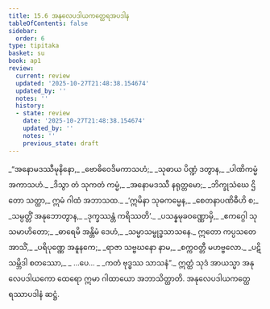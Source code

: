 ```yaml
---
title: 15.6 အနုလေပဒါယကတ္ထေရအပဒါန
tableOfContents: false
sidebar:
  order: 6
type: tipitaka
basket: su
book: ap1
review:
  current: review
  updated: '2025-10-27T21:48:38.154674'
  updated_by: ''
  notes: ''
  history:
  - state: review
    date: '2025-10-27T21:48:38.154674'
    updated_by: ''
    notes: ''
    previous_state: draft
---
```



<ReviewStatus review={frontmatter.review} showDetails={true} />

<HypothesisAnnotation frontmatter={frontmatter} />

<DynamicBreadcrumb />

<Division number="26" book="ap1" e="ch" v="20" p="190">

<Paragraph number="2313" type="verses" book="ap1">
_“အနောမဒဿီမုနိနော,_  
_ဗောဓိဝေဒိမကာသဟံ;_  
_သုဓာယ ပိဏ္ဍံ ဒတွာန,_  
_ပါဏိကမ္မံ အကာသဟံ._  

</Paragraph>

</Division>
<Division number="27" book="ap1" e="ch" v="20" p="191">

<Paragraph number="2314" type="verses" book="ap1">
_ဒိသွာ တံ သုကတံ ကမ္မံ,_  
_အနောမဒဿီ နရုတ္တမော;_  
_ဘိက္ခုသံဃေ ဌိတော သတ္ထာ,_  
ဣမံ ဂါထံ အဘာသထ._  

</Paragraph>

</Division>
<Division number="28" book="ap1" e="ch" v="20" p="191">

<Paragraph number="2315" type="verses" book="ap1">
_‘ဣမိနာ သုဓကမ္မေန,_  
_စေတနာပဏိဓီဟိ စ;_  
_သမ္ပတ္တိံ အနုဘောတွာန,_  
_ဒုက္ခဿန္တံ ကရိဿတိ’._  

</Paragraph>

</Division>
<Division number="29" book="ap1" e="ch" v="20" p="191">

<Paragraph number="2316" type="verses" book="ap1">
_ပသန္နမုခဝဏ္ဏောမှိ,_  
_ဧကဂ္ဂေါ သုသမာဟိတော;_  
_ဓာရေမိ အန္တိမံ ဒေဟံ,_  
_သမ္မာသမ္ဗုဒ္ဓသာသနေ._  

</Paragraph>

</Division>
<Division number="30" book="ap1" e="ch" v="20" p="191">

<Paragraph number="2317" type="verses" book="ap1">
ဣတော ကပ္ပသတေ အာသိံ,_  
_ပရိပုဏ္ဏေ အနူနကေ;_  
_ရာဇာ သဗ္ဗဃနော နာမ,_  
_စက္ကဝတ္တီ မဟဗ္ဗလော._  

</Paragraph>

</Division>
<Division number="31" book="ap1" e="ch" v="20" p="191">

<Paragraph number="2318" type="verses" book="ap1">
_ပဋိသမ္ဘိဒါ စတဿော,_  
_ …ပေ… _  
_ကတံ ဗုဒ္ဓဿ သာသနံ”._  

</Paragraph>

<Paragraph number="2319" book="ap1">
ဣတ္ထံ သုဒံ အာယသ္မာ အနုလေပဒါယကော ထေရော ဣမာ ဂါထာယော အဘာသိတ္ထာတိ.

</Paragraph>
</Division>

<Paragraph number="2320" type="center" book="ap1">
အနုလေပဒါယကတ္ထေရဿာပဒါနံ ဆဋ္ဌံ.
</Paragraph>